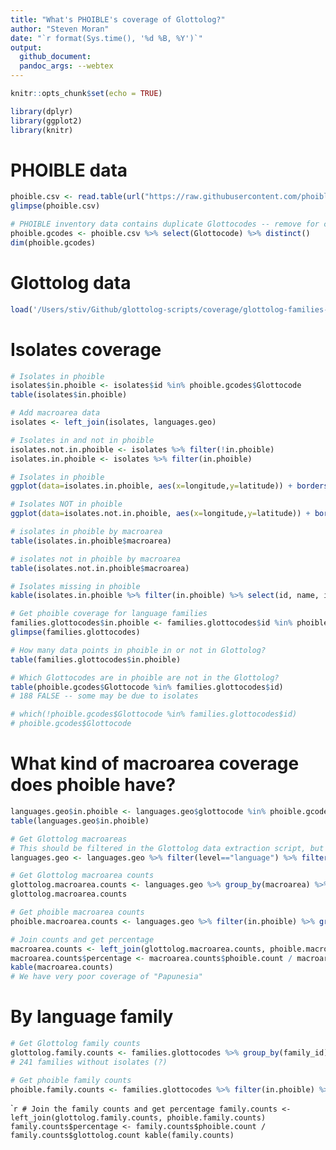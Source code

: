 ```yaml
---
title: "What's PHOIBLE's coverage of Glottolog?"
author: "Steven Moran"
date: "`r format(Sys.time(), '%d %B, %Y')`"
output:
  github_document:
  pandoc_args: --webtex
---
```

  
```r
knitr::opts_chunk$set(echo = TRUE)
```

```r
library(dplyr)
library(ggplot2)
library(knitr)
```

# PHOIBLE data
```r
phoible.csv <- read.table(url("https://raw.githubusercontent.com/phoible/dev/master/mappings/InventoryID-LanguageCodes.tsv"), sep="\t", header=TRUE, stringsAsFactors = FALSE, quote="\"")
glimpse(phoible.csv)
```

```r
# PHOIBLE inventory data contains duplicate Glottocodes -- remove for coverage analysis
phoible.gcodes <- phoible.csv %>% select(Glottocode) %>% distinct()
dim(phoible.gcodes)
```

# Glottolog data
```r
load('/Users/stiv/Github/glottolog-scripts/coverage/glottolog-families-isolates.Rdata')
```

# Isolates coverage
```r
# Isolates in phoible
isolates$in.phoible <- isolates$id %in% phoible.gcodes$Glottocode
table(isolates$in.phoible)
```

```r
# Add macroarea data
isolates <- left_join(isolates, languages.geo)
```

```r
# Isolates in and not in phoible
isolates.not.in.phoible <- isolates %>% filter(!in.phoible)
isolates.in.phoible <- isolates %>% filter(in.phoible)
```

```r
# Isolates in phoible
ggplot(data=isolates.in.phoible, aes(x=longitude,y=latitude)) + borders("world", colour="gray50", fill="gray50") + geom_point()
```

```r
# Isolates NOT in phoible
ggplot(data=isolates.not.in.phoible, aes(x=longitude,y=latitude)) + borders("world", colour="gray50", fill="gray50") + geom_point()
```

```r
# isolates in phoible by macroarea
table(isolates.in.phoible$macroarea)
```

```r
# isolates not in phoible by macroarea
table(isolates.not.in.phoible$macroarea)
```
```r
# Isolates missing in phoible
kable(isolates.in.phoible %>% filter(in.phoible) %>% select(id, name, isocodes, macroarea), caption = "Isolates not in phoible.")
```

```r
# Get phoible coverage for language families
families.glottocodes$in.phoible <- families.glottocodes$id %in% phoible.gcodes$Glottocode
glimpse(families.glottocodes)
```

```r
# How many data points in phoible in or not in Glottolog?
table(families.glottocodes$in.phoible)
```

```r
# Which Glottocodes are in phoible are not in the Glottolog?
table(phoible.gcodes$Glottocode %in% families.glottocodes$id)
# 188 FALSE -- some may be due to isolates
```

```r
# which(!phoible.gcodes$Glottocode %in% families.glottocodes$id)
# phoible.gcodes$Glottocode
```

# What kind of macroarea coverage does phoible have?
```r
languages.geo$in.phoible <- languages.geo$glottocode %in% phoible.gcodes$Glottocode
table(languages.geo$in.phoible)
```
```r
# Get Glottolog macroareas
# This should be filtered in the Glottolog data extraction script, but just in case
languages.geo <- languages.geo %>% filter(level=="language") %>% filter(macroarea!="")
```

```r
# Get Glottolog macroarea counts
glottolog.macroarea.counts <- languages.geo %>% group_by(macroarea) %>% summarise(glottolog.count=n())
glottolog.macroarea.counts
```

```r
# Get phoible macroarea counts
phoible.macroarea.counts <- languages.geo %>% filter(in.phoible) %>% group_by(macroarea) %>% summarise(phoible.count=n())
```

```r
# Join counts and get percentage
macroarea.counts <- left_join(glottolog.macroarea.counts, phoible.macroarea.counts)
macroarea.counts$percentage <- macroarea.counts$phoible.count / macroarea.counts$glottolog.count
kable(macroarea.counts)
# We have very poor coverage of "Papunesia"
```

# By language family
```r
# Get Glottolog family counts
glottolog.family.counts <- families.glottocodes %>% group_by(family_id) %>% summarize(glottolog.count=n())
# 241 families without isolates (?)
```

```r
# Get phoible family counts
phoible.family.counts <- families.glottocodes %>% filter(in.phoible) %>% group_by(family_id) %>% summarise(phoible.count=n())
```

````r
# Join the family counts and get percentage
family.counts <- left_join(glottolog.family.counts, phoible.family.counts)
family.counts$percentage <- family.counts$phoible.count / family.counts$glottolog.count
kable(family.counts)
```
